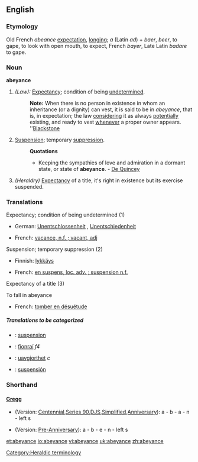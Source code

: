 ==English==

===Etymology===
Old French ''abeance'' [[expectation]], [[longing]]; ''a'' (Latin ''ad'') + ''baer'', ''beer'', to gape, to look with open mouth, to expect, French ''bayer'', Late Latin ''badare'' to gape.

===Noun===
'''abeyance'''

#''(Law):'' [[Expectancy]]; condition of being [[undetermined]].
#:'''Note:''' When there is no person in existence in whom an inheritance (or a dignity) can vest, it is said to be in ''abeyance'', that is, in expectation; the law [[considering]] it as always [[potentially]] existing, and ready to vest [[whenever]] a proper owner appears. ''[[Blackstone]]
#[[Suspension]]; temporary [[suppression]].
#:'''Quotations'''
#:*Keeping the sympathies of love and admiration in a dormant state, or state of '''abeyance'''. - [[De Quincey]]
#''(Heraldry)'' [[Expectancy]] of a title, it's right in existence but its exercise suspended.

===Translations===
;Expectancy; condition of being undetermined (1)
{{top}}
*German: [[Unentschlossenheit]] {{f}}, [[Unentschiedenheit]] {{f}}
{{mid}}
*French: [[vacance, n.f. ; vacant, adj]]
{{bottom}}

;Suspension; temporary suppression (2)
{{top}}
*Finnish: [[lykkäys]]
{{mid}}
*French: [[en suspens, loc. adv. ; suspension n.f.]]
{{bottom}}

;Expectancy of a title (3)
{{top}}
{{mid}}
{{bottom}}

;To fall in abeyance
*French: [[tomber en désuétude]]

=====Translations to be categorized=====
{{checktrans}}

*{{ttbc|Interlingua}}: [[suspension]]

*{{ttbc|Irish}}: [[fionraí]] ''f4''
*{{ttbc|Norwegian}}: [[uavgjorthet]] ''c''
*{{ttbc|Spanish}}: [[suspensión]]

===Shorthand===
====[http://en.wikipedia.org/wiki/Gregg_Shorthand Gregg]====
* (Version: [http://en.wikipedia.org/wiki/Gregg_Shorthand#Centennial_Gregg_Shorthand Centennial],[http://en.wikipedia.org/wiki/Gregg_Shorthand#Series_90_Gregg_Shorthand  Series 90],[http://en.wikipedia.org/wiki/Gregg_Shorthand#Diamond_Jubilee_Gregg_Shorthand  DJS],[http://en.wikipedia.org/wiki/Gregg_Shorthand#Simplified_Gregg_Shorthand Simplified],[http://en.wikipedia.org/wiki/Gregg_Shorthand#Anniversary_Gregg_Shorthand Anniversary]): a - b - a - n - left s

* (Version: [http://en.wikipedia.org/wiki/Gregg_Shorthand#Pre_Anniversary_Gregg_Shorthand Pre-Anniversary]): a - b - e - n - left s

[[Category:Heraldic terminology]]

[[et:abeyance]]
[[io:abeyance]]
[[vi:abeyance]]
[[uk:abeyance]]
[[zh:abeyance]]